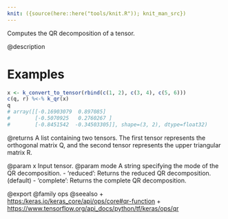 ```yaml
---
knit: ({source(here::here("tools/knit.R")); knit_man_src})
---
```

Computes the QR decomposition of a tensor.

@description

# Examples
```r
x <- k_convert_to_tensor(rbind(c(1, 2), c(3, 4), c(5, 6)))
c(q, r) %<-% k_qr(x)
q
# array([[-0.16903079  0.897085]
#        [-0.5070925   0.2760267 ]
#        [-0.8451542  -0.34503305]], shape=(3, 2), dtype=float32)
```

@returns
A list containing two tensors. The first tensor represents the
orthogonal matrix Q, and the second tensor represents the upper
triangular matrix R.

@param x Input tensor.
@param mode A string specifying the mode of the QR decomposition.
    - 'reduced': Returns the reduced QR decomposition. (default)
    - 'complete': Returns the complete QR decomposition.

@export
@family ops
@seealso
+ <https:/keras.io/keras_core/api/ops/core#qr-function>
+ <https://www.tensorflow.org/api_docs/python/tf/keras/ops/qr>

